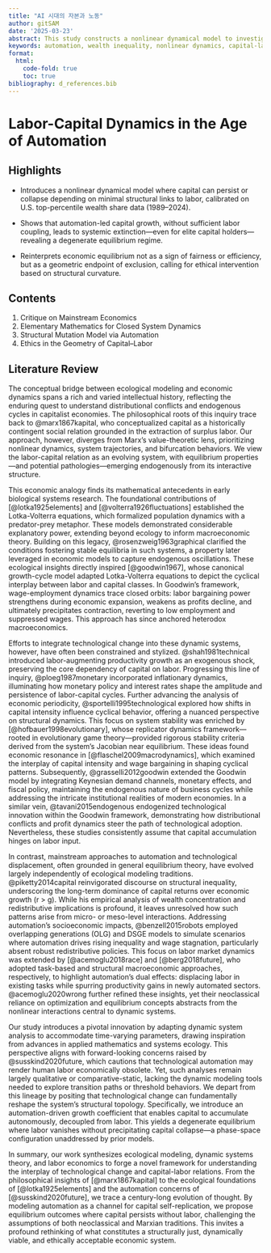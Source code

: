 ```yaml
---
title: "AI 시대의 자본과 노동"
author: gitSAM
date: '2025-03-23'
abstract: This study constructs a nonlinear dynamical model to investigate the structural separation of capital from labor under conditions of automation, declining reinvestment, and elite saturation. Drawing from the ecological foundations of Lotka–Volterra systems and their reinterpretation in Goodwin-type class dynamics, we estimate time-varying parameters using U.S. wealth share data from 1989 to 2024. The empirical analysis reveals a persistent erosion of labor's structural role, not only among the general population but also within the most capital-intensive strata. A calibrated system with minimally positive transmission from labor to capital is sufficient to sustain realistic long-run dynamics, while full disconnection leads to terminal decay of capital itself. These results challenge conventional interpretations of equilibrium and redistribution, suggesting that economic survival is less about moral desert and more about positional geometry. The study concludes by proposing a normative framework for economic system design, where structural resilience and ethical intervention are understood as functions of dynamic curvature.
keywords: automation, wealth inequality, nonlinear dynamics, capital-labor relations, replicator systems, predator-prey models, economic design, structural exclusion, endogenous stability
format:
  html:
    code-fold: true
    toc: true
bibliography: d_references.bib
---
```


# Labor-Capital Dynamics in the Age of Automation

## Highlights

- Introduces a nonlinear dynamical model where capital can persist or collapse depending on minimal structural links to labor, calibrated on U.S. top-percentile wealth share data (1989–2024).

- Shows that automation-led capital growth, without sufficient labor coupling, leads to systemic extinction—even for elite capital holders—revealing a degenerate equilibrium regime.

- Reinterprets economic equilibrium not as a sign of fairness or efficiency, but as a geometric endpoint of exclusion, calling for ethical intervention based on structural curvature.


## Contents

1. Critique on Mainstream Economics
2. Elementary Mathematics for Closed System Dynamics
3. Structural Mutation Model via Automation
4. Ethics in the Geometry of Capital–Labor

## Literature Review

The conceptual bridge between ecological modeling and economic dynamics spans a rich and varied intellectual history, reflecting the enduring quest to understand distributional conflicts and endogenous cycles in capitalist economies. The philosophical roots of this inquiry trace back to @marx1867kapital, who conceptualized capital as a historically contingent social relation grounded in the extraction of surplus labor. Our approach, however, diverges from Marx’s value-theoretic lens, prioritizing nonlinear dynamics, system trajectories, and bifurcation behaviors. We view the labor-capital relation as an evolving system, with equilibrium properties—and potential pathologies—emerging endogenously from its interactive structure.

This economic analogy finds its mathematical antecedents in early biological systems research. The foundational contributions of [@lotka1925elements] and [@volterra1926fluctuations] established the Lotka-Volterra equations, which formalized population dynamics with a predator-prey metaphor. These models demonstrated considerable explanatory power, extending beyond ecology to inform macroeconomic theory. Building on this legacy, @rosenzweig1963graphical clarified the conditions fostering stable equilibria in such systems, a property later leveraged in economic models to capture endogenous oscillations. These ecological insights directly inspired [@goodwin1967], whose canonical growth-cycle model adapted Lotka-Volterra equations to depict the cyclical interplay between labor and capital classes. In Goodwin’s framework, wage-employment dynamics trace closed orbits: labor bargaining power strengthens during economic expansion, weakens as profits decline, and ultimately precipitates contraction, reverting to low employment and suppressed wages. This approach has since anchored heterodox macroeconomics.

Efforts to integrate technological change into these dynamic systems, however, have often been constrained and stylized. @shah1981technical introduced labor-augmenting productivity growth as an exogenous shock, preserving the core dependency of capital on labor. Progressing this line of inquiry, @ploeg1987monetary incorporated inflationary dynamics, illuminating how monetary policy and interest rates shape the amplitude and persistence of labor-capital cycles. Further advancing the analysis of economic periodicity, @sportelli1995technological explored how shifts in capital intensity influence cyclical behavior, offering a nuanced perspective on structural dynamics. This focus on system stability was enriched by [@hofbauer1998evolutionary], whose replicator dynamics framework—rooted in evolutionary game theory—provided rigorous stability criteria derived from the system’s Jacobian near equilibrium. These ideas found economic resonance in [@flaschel2009macrodynamics], which examined the interplay of capital intensity and wage bargaining in shaping cyclical patterns. Subsequently, @grasselli2012goodwin extended the Goodwin model by integrating Keynesian demand channels, monetary effects, and fiscal policy, maintaining the endogenous nature of business cycles while addressing the intricate institutional realities of modern economies. In a similar vein, @tavani2015endogenous endogenized technological innovation within the Goodwin framework, demonstrating how distributional conflicts and profit dynamics steer the path of technological adoption. Nevertheless, these studies consistently assume that capital accumulation hinges on labor input.

In contrast, mainstream approaches to automation and technological displacement, often grounded in general equilibrium theory, have evolved largely independently of ecological modeling traditions. @piketty2014capital reinvigorated discourse on structural inequality, underscoring the long-term dominance of capital returns over economic growth (r > g). While his empirical analysis of wealth concentration and redistributive implications is profound, it leaves unresolved how such patterns arise from micro- or meso-level interactions. Addressing automation’s socioeconomic impacts, @benzell2015robots employed overlapping generations (OLG) and DSGE models to simulate scenarios where automation drives rising inequality and wage stagnation, particularly absent robust redistributive policies. This focus on labor market dynamics was extended by [@acemoglu2018race] and [@berg2018future], who adopted task-based and structural macroeconomic approaches, respectively, to highlight automation’s dual effects: displacing labor in existing tasks while spurring productivity gains in newly automated sectors. @acemoglu2020wrong further refined these insights, yet their neoclassical reliance on optimization and equilibrium concepts abstracts from the nonlinear interactions central to dynamic systems.

Our study introduces a pivotal innovation by adapting dynamic system analysis to accommodate time-varying parameters, drawing inspiration from advances in applied mathematics and systems ecology. This perspective aligns with forward-looking concerns raised by @susskind2020future, which cautions that technological automation may render human labor economically obsolete. Yet, such analyses remain largely qualitative or comparative-static, lacking the dynamic modeling tools needed to explore transition paths or threshold behaviors. We depart from this lineage by positing that technological change can fundamentally reshape the system’s structural topology. Specifically, we introduce an automation-driven growth coefficient that enables capital to accumulate autonomously, decoupled from labor. This yields a degenerate equilibrium where labor vanishes without precipitating capital collapse—a phase-space configuration unaddressed by prior models.

In summary, our work synthesizes ecological modeling, dynamic systems theory, and labor economics to forge a novel framework for understanding the interplay of technological change and capital-labor relations. From the philosophical insights of [@marx1867kapital] to the ecological foundations of [@lotka1925elements] and the automation concerns of [@susskind2020future], we trace a century-long evolution of thought. By modeling automation as a channel for capital self-replication, we propose equilibrium outcomes where capital persists without labor, challenging the assumptions of both neoclassical and Marxian traditions. This invites a profound rethinking of what constitutes a structurally just, dynamically viable, and ethically acceptable economic system.


